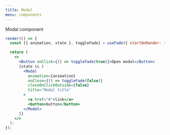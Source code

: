 ```yaml
---
title: Modal
menu: components
---
```


Modal component

```jsx react-live=true noInline
render(() => {
  const [{ animation, state }, toggleFade] = useFade({ startOnRender: false });

  return (
    <>
      <Button onClick={() => toggleFade(true)}>Open modal</Button>
      {state && (
        <Modal
          animation={animation}
          onClose={() => toggleFade(false)}
          closeOnClickOutside={false}
          title="Modal title"
        >
          <a href="#">link</a>
          <button>button</button>
        </Modal>
      )}
    </>
  );
});
```
